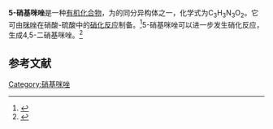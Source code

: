 {{chembox
| Verifiedfields = changed
| Watchedfields = changed
| verifiedrevid = 420921286
| Name =5-硝基咪唑
| ImageFile =5-Nitroimidazole condensed.png
| ImageSize =150px
| IUPACName = 5-Nitro-1''H''-imidazole
| OtherNames = 4-硝基咪唑<br>5-硝基-1''H''-咪唑

| Section1 = {{Chembox Identifiers
| ChemSpiderID_Ref = {{chemspidercite|correct|chemspider}}
| ChemSpiderID = 10637918
| InChI = 1/C3H3N3O2/c7-6(8)5-2-1-4-3-5/h1-3H
| InChIKey = KUNMIWQQOPACSS-UHFFFAOYAV
| StdInChI_Ref = {{stdinchicite|correct|chemspider}}
| StdInChI = 1S/C3H3N3O2/c7-6(8)5-2-1-4-3-5/h1-3H
| StdInChIKey_Ref = {{stdinchicite|correct|chemspider}}
| StdInChIKey = KUNMIWQQOPACSS-UHFFFAOYSA-N
| CASNo_Ref = {{cascite|correct|CAS}}
| CASNo =3034-38-6
| UNII_Ref = {{fdacite|correct|FDA}}
| UNII = Y8U32AZ5O7
| PubChem =18208
| SMILES = c1cn(cn1)[N+](=O)[O-]
}}

| Section2 = {{Chembox Properties
| C=3 | H=3 | N=3 | O=2
| Appearance =
| Density =
| MeltingPt = 303 °C（分解）<ref>"PhysProp" data were obtained from Syracuse Research Corporation of Syracuse, New York (US). Retrieved from SciFinder. [2020-11-18]</ref>
| BoilingPt =
| Solubility =
  }}

| Section3 = {{Chembox Hazards
| MainHazards =Xn
| FlashPt =
| AutoignitionPt = 
| RPhrases = {{R20/21/22}} {{R36/37/38}}
| SPhrases = {{S26}} {{S36/37}}
  }}
}}
'''5-硝基咪唑'''是一种[[有机化合物|有机化合物]]，为{{ld|硝基咪唑|Nitroimidazole}}的同分异构体之一，化学式为C<sub>3</sub>H<sub>3</sub>N<sub>3</sub>O<sub>2</sub>。它可由[[咪唑|咪唑]]在硝酸-硫酸中的[[硝化反应|硝化反应]]制备。<ref>{{cite journal|journal=Magnetic Resonance in Chemistry|volume=56|issue=2|language=en|date=2018-02|pages=80–85|doi=10.1002/mrc.4608|url=http://doi.wiley.com/10.1002/mrc.4608|title=Determination of inter-ionic and intra-ionic interactions in a monofluorinated imidazolium ionic liquid by a combination of X-ray crystallography and NOE NMR spectroscopy: Intra-ionic interactions in a monofluorinated imidazolium IL|accessdate=2020-11-18|author=Yves Lingscheid, Mathias Paul, Andreas Bröhl, Jörg-Martin Neudörfl, Ralf Giernoth}}</ref>5-硝基咪唑可以进一步发生硝化反应，生成4,5-二硝基咪唑。<ref>{{cite journal|journal=Zeitschrift für anorganische und allgemeine Chemie|volume=640|issue=7|language=en|date=2014-06|pages=1347–1354|doi=10.1002/zaac.201400082|url=http://doi.wiley.com/10.1002/zaac.201400082|title=Metal Salts of 4,5-Dinitro-1,3-imidazole as Colorants in Pyrotechnic Compositions: Metal Salts of 4,5-Dinitro-1,3-imidazole as Colorants in Pyrotechnic Compositions|accessdate=2020-11-18|author=Thomas M. Klapötke, Thomas G. Müller, Magdalena Rusan, Jörg Stierstorfer}}</ref>

==参考文献==
{{reflist}}

[[Category:硝基咪唑|Category:硝基咪唑]]